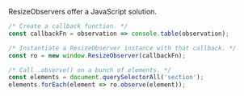 
<Meta title="The ResizeObserver API/API" />

ResizeObservers offer a JavaScript solution.

```javascript
/* Create a callback function. */
const callbackFn = observation => console.table(observation);

/* Instantiate a ResizeObserver instance with that callback. */
const ro = new window.ResizeObserver(callbackFn);

/* Call .observe() on a bunch of elements. */
const elements = document.querySelectorAll('section');
elements.forEach(element => ro.observe(element));
```
